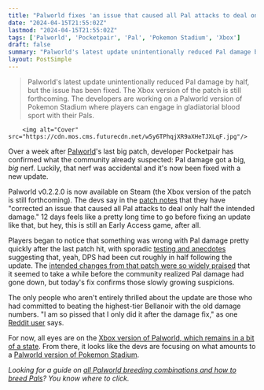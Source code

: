 ```yaml
---
title: "Palworld fixes 'an issue that caused all Pal attacks to deal only half the intended damage,' confirming the survival game community's suspicions"
date: "2024-04-15T21:55:02Z"
lastmod: "2024-04-15T21:55:02Z"
tags: ['Palworld', 'Pocketpair', 'Pal', 'Pokemon Stadium', 'Xbox']
draft: false
summary: "Palworld's latest update unintentionally reduced Pal damage by half, but the issue has been fixed. The Xbox version of the patch is still forthcoming. The developers are working on a Palworld version of Pokemon Stadium where players can engage in gladiatorial blood sport with their Pals."
layout: PostSimple
---
```

> Palworld's latest update unintentionally reduced Pal damage by half, but the issue has been fixed. The Xbox version of the patch is still forthcoming. The developers are working on a Palworld version of Pokemon Stadium where players can engage in gladiatorial blood sport with their Pals.


        <img alt="Cover" src="https://cdn.mos.cms.futurecdn.net/w5y6TPhqjXR9aXHeTJXLqF.jpg"/>
        
Over a week after [Palworld](https://www.gamesradar.com/uk/palworld/)'s last big patch, developer Pocketpair has confirmed what the community already suspected: Pal damage got a big, *big* nerf. Luckily, that nerf was accidental and it's now been fixed with a new update.

Palworld v0.2.2.0 is now available on Steam (the Xbox version of the patch is still forthcoming). The devs say in the [patch notes](https://steamcommunity.com/games/1623730/announcements/detail/6656958097658713255) that they have "corrected an issue that caused all Pal attacks to deal only half the intended damage." 12 days feels like a pretty long time to go before fixing an update like that, but hey, this is still an Early Access game, after all.

Players began to notice that something was wrong with Pal damage pretty quickly after the last patch hit, with sporadic [testing and anecdotes](https://www.reddit.com/r/Palworld/comments/1bx3t6d/something_changed_for_pal_damage_aswell/) suggesting that, yeah, DPS had been cut roughly in half following the update. The [intended changes from that patch were so widely praised](https://www.gamesradar.com/palworld-patch-adds-slew-of-new-items-abilities-and-quality-of-life-changes-leading-to-amazing-praise-from-players-these-guys-keep-knocking-it-out-of-the-park/) that it seemed to take a while before the community realized Pal damage had gone down, but today's fix confirms those slowly growing suspicions.

The only people who aren't entirely thrilled about the update are those who had committed to beating the highest-tier Bellanoir with the old damage numbers. "I am so pissed that I only did it after the damage fix," as one [Reddit user](https://www.reddit.com/r/Palworld/comments/1c4omqj/fckin_finally_beat_bellanoir_ultra_solo_but_i_am/) says.

For now, all eyes are on the [Xbox version of Palworld, which remains in a bit of a state](https://www.gamesradar.com/palworld-update-breaks-the-survival-game-so-hard-the-devs-tell-xbox-players-do-not-try-to-load-multiplayer-data-for-now/). From there, it looks like the devs are focusing on what amounts to a [Palworld version of Pokemon Stadium](https://www.gamesradar.com/palworld-teases-its-own-version-of-pokemon-stadium-with-the-small-change-that-you-bring-guns-to-pvp-with-your-pals-in-gladiatorial-blood-sport/).

*Looking for a guide on *[<em>all Palworld breeding combinations and how to breed Pals</em>](https://www.gamesradar.com/palworld-breeding-combos-egg-cake/)*? You know where to click.* 
        